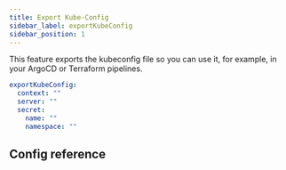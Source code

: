 ```yaml
---
title: Export Kube-Config
sidebar_label: exportKubeConfig
sidebar_position: 1
---
```



This feature exports the kubeconfig file so you can use it, for example, in your ArgoCD or Terraform pipelines.

```yaml
exportKubeConfig:
  context: ""
  server: ""
  secret:
    name: ""
    namespace: ""
```

## Config reference

<ExportKubeConfig />